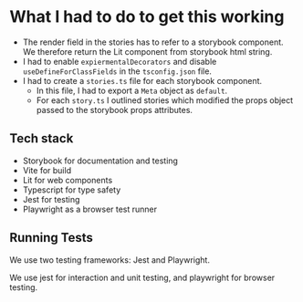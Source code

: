 # What I had to do to get this working

- The render field in the stories has to refer to a storybook component.
  We therefore return the Lit component from storybook html string.
- I had to enable `expiermentalDecorators` and disable `useDefineForClassFields`
  in the `tsconfig.json` file.
- I had to create a `stories.ts` file for each storybook component.
  - In this file, I had to export a `Meta` object as `default`.
  - For each `story.ts` I outlined stories which modified the props
    object passed to the storybook props attributes.

## Tech stack

- Storybook for documentation and testing
- Vite for build
- Lit for web components
- Typescript for type safety
- Jest for testing
- Playwright as a browser test runner

## Running Tests

We use two testing frameworks: Jest and Playwright.

We use jest for interaction and unit testing, and playwright for browser testing.
